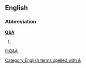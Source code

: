 ==English==
===Abbreviation===
'''[[Q]][[&]][[A]]'''

# {{alternative spelling of|Q and A}}


[[Category:English terms spelled with &]]

[[fi:Q&A]]